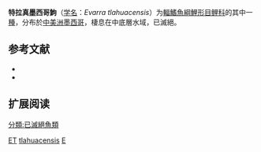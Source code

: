 {{Speciesbox
| status = EX | status_system = IUCN3.1
| taxon = Evarra tlahuacensis
| authority = {{tsl|en|Seth Eugene Meek|Meek}}, 1902
| synonyms = 
}}
'''特拉真墨西哥鮈'''（[[学名|学名]]：''Evarra tlahuacensis''）为[[輻鰭魚綱|輻鰭魚綱]][[鯉形目|鯉形目]][[鲤科|鲤科]]的其中一[[種|種]]，分布於[[中美洲|中美洲]][[墨西哥|墨西哥]]，棲息在中底層水域，已滅絕。

== 参考文献 ==
*{{FishBase_species|genus=Evarra|species=tlahuacensis|year=2012|month=1}}
* {{Cite journal | author = World Conservation Monitoring Centre | title = ''Evarra tlahuacensis'' | journal = [[The_IUCN_Red_List_of_Threatened_Species|The IUCN Red List of Threatened Species]] | volume = 1996 | page = e.T8433A12911859 | publisher = [[IUCN|IUCN]] | date = 1996 | url = http://www.iucnredlist.org/details/8433/0 | doi = 10.2305/IUCN.UK.1996.RLTS.T8433A12911859.en | access-date = 16 December 2017 | archive-date = 2018-06-02 | archive-url = https://web.archive.org/web/20180602175753/http://www.iucnredlist.org/details/8433/0 | dead-url = no }}

== 扩展阅读 ==
{{refbegin}}
{{wikispecies-inline|Evarra tlahuacensis|特拉真墨西哥鮈}}
{{refend}}
{{Taxonbar|from=Q307797}}

[[Category:IUCN紅色名錄絕滅物種|ET]]
[[Category:真墨西哥鮈屬|tlahuacensis]]
[[Category:1902年描述的魚類|E]]
[[分類:已滅絕魚類|分類:已滅絕魚類]]

{{鯉形目小作品}}